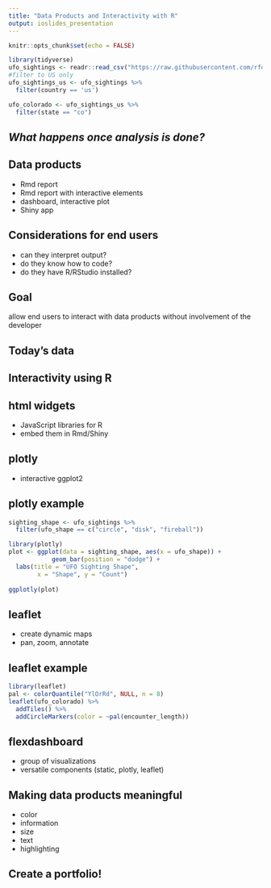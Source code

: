 ```yaml
---
title: "Data Products and Interactivity with R"
output: ioslides_presentation
---
```


```r
knitr::opts_chunk$set(echo = FALSE)
```
```r
library(tidyverse)
ufo_sightings <- readr::read_csv("https://raw.githubusercontent.com/rfordatascience/tidytuesday/master/data/2019/2019-06-25/ufo_sightings.csv")
#filter to US only
ufo_sightings_us <- ufo_sightings %>% 
  filter(country == 'us')

ufo_colorado <- ufo_sightings_us %>% 
  filter(state == "co")
```

## *What happens once analysis is done?*

## Data products

- Rmd report
- Rmd report with interactive elements
- dashboard, interactive plot
- Shiny app 

## Considerations for end users

- can they interpret output?  
- do they know how to code?  
- do they have R/RStudio installed?  

## Goal  

allow end users to interact with data products without involvement of the developer  

## Today's data  



## Interactivity using R

## html widgets  

- JavaScript libraries for R  
- embed them in Rmd/Shiny  

## plotly  

- interactive ggplot2 

## plotly example  
```r
sighting_shape <- ufo_sightings %>% 
  filter(ufo_shape == c("circle", "disk", "fireball"))
```

```r
library(plotly)
plot <- ggplot(data = sighting_shape, aes(x = ufo_shape)) +
            geom_bar(position = "dodge") +
  labs(title = "UFO Sighting Shape",
        x = "Shape", y = "Count") 
  
ggplotly(plot)
```


## leaflet

- create dynamic maps  
- pan, zoom, annotate  

## leaflet example  

```r
library(leaflet)
pal <- colorQuantile("YlOrRd", NULL, n = 8)
leaflet(ufo_colorado) %>% 
  addTiles() %>%
  addCircleMarkers(color = ~pal(encounter_length))
```

## flexdashboard  

- group of visualizations  
- versatile components (static, plotly, leaflet)  

## Making data products meaningful  

- color  
- information  
- size  
- text  
- highlighting  

## Create a portfolio!  





